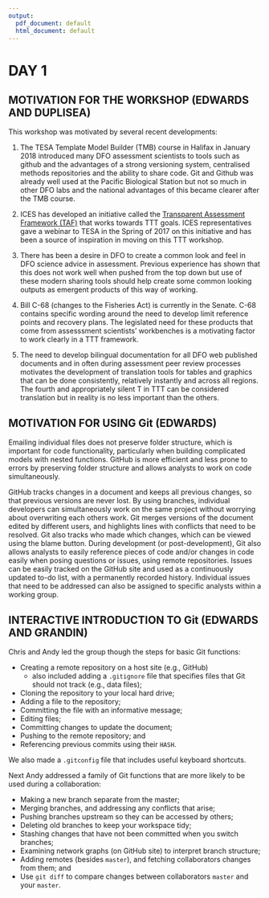 ```yaml
---
output:
  pdf_document: default
  html_document: default
---
```

# DAY 1

## MOTIVATION FOR THE WORKSHOP (EDWARDS AND DUPLISEA)

This workshop was motivated by several recent developments:

(1) The TESA Template Model Builder (TMB) course in Halifax in January 2018 introduced many DFO assessment scientists to tools such as github and the advantages of a strong versioning system, centralised methods repositories and the ability to share code. Git and Github was already well used at the Pacific Biological Station but not so much in other DFO labs and the national advantages of this became clearer after the TMB course.

(2) ICES has developed an initiative called the [Transparent Assessment Framework (TAF)](https://github.com/ices-taf) that works towards TTT goals. ICES representatives gave a webinar to TESA in the Spring of 2017 on this initiative and has been a source of inspiration in moving on this TTT workshop.

(3) There has been a desire in DFO to create a common look and feel in DFO science advice in assessment. Previous experience has shown that this does not work well when pushed from the top down but use of these modern sharing tools should help create some common looking outputs as emergent products of this way of working.

(4) Bill C-68 (changes to the Fisheries Act) is currently in the Senate. C-68 contains specific wording around the need to develop limit reference points and recovery plans. The legislated need for these products that come from assesssment scientists' workbenches is a motivating factor to work clearly in a TTT framework.

(5) The need to develop bilingual documentation for all DFO web published documents and in often during assessment peer review processes motivates the development of translation tools for tables and graphics that can be done consistently, relatively instantly and across all regions. The fourth and appropriately silent T in TTT can be considered translation but in reality is no less important than the others.

## MOTIVATION FOR USING Git (EDWARDS)

Emailing individual files does not preserve folder structure, which is important for code functionality, particularly when building complicated models with nested functions.
GitHub is more efficient and less prone to errors by preserving folder structure and allows analysts to work on code simultaneously.

GitHub tracks changes in a document and keeps all previous changes, so that previous versions are never lost. 
By using branches, individual developers can simultaneously work on the same project without worrying about overwriting each others work.
Git merges versions of the document edited by different users, and highlights lines with conflicts that need to be resolved.
Git also tracks who made which changes, which can be viewed using the blame button. 
During development (or post-development), Git also allows analysts to easily reference pieces of code and/or changes in code easily when posing questions or issues, using remote repositories.
Issues can be easily tracked on the GitHub site and used as a continuously updated to-do list, with a permanently recorded history.
Individual issues that need to be addressed can also be assigned to specific analysts within a working group.

## INTERACTIVE INTRODUCTION TO Git (EDWARDS AND GRANDIN)

Chris and Andy led the group though the steps for basic Git functions:

- Creating a remote repository on a host site (e.g., GitHub)
  - also included adding a `.gitignore` file that specifies files that Git should not track (e.g., data files);
- Cloning the repository to your local hard drive;
- Adding a file to the repository;
- Committing the file with an informative message;
- Editing files;
- Committing changes to update the document;
- Pushing to the remote repository; and
- Referencing previous commits using their `HASH`.

We also made a `.gitconfig` file that includes useful keyboard shortcuts. 

Next Andy addressed a family of Git functions that are more likely to be used during a collaboration:

- Making a new branch separate from the master;
- Merging branches, and addressing any conflicts that arise;
- Pushing branches upstream so they can be accessed by others;
- Deleting old branches to keep your workspace tidy;
- Stashing changes that have not been committed when you switch branches;
- Examining network graphs (on GitHub site) to interpret branch structure;
- Adding remotes (besides `master`), and fetching collaborators changes from them; and
- Use `git diff` to compare changes between collaborators `master` and your `master`.
